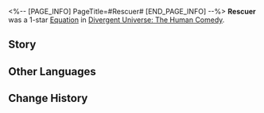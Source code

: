 <%-- [PAGE_INFO]
PageTitle=#Rescuer#
[END_PAGE_INFO] --%>
{{Removed|Equation}}
{{Equation Infobox
|period   = The Human Comedy
|rarity   = 1
|path1    = Nihility*3
|path2    = Destruction*2
|effect   = When enemy targets take Toughness-Reducing DMG during an attack, they have a {{Color|h|100%}} base chance of being afflicted with Burn and receiving Fire DMG equal to {{Color|h|120%}} {{Trait|base DMG}} at the start of their turn for {{Color|h|2}} turn(s).
|mentions = 
}}
'''Rescuer''' was a 1-star [[Divergent Universe: The Human Comedy/Equatoins|Equation]] in [[Divergent Universe: The Human Comedy]].

==Story==
{{Description|You see that your every move is being predicted with flawless precision. You understand that everything you do is no more than a fixed trajectory. The silhouette of Nihility envelops you. You may struggle or accept it, but they will all eventually annihilate in a pre-written storybook.<br /><br />Will you accept this? All you have to do is forget, and spend the rest of your life in uncaring bliss. No! You must fight back! You must raise a battle cry! You must raise the flag of rebellion against this tragic universe and save the people from the prewritten conclusion. Massacre. Destruction. You point the mouth of the cannon at the ones you love the most. No hesitation. No suffering. Just close your eyes for a second and you can help them escape this world where life is worse than death. However, you must still bear the torture of staying alive, as there are many more that wait for Destruction's salvation.}}
<!--
==Gameplay Notes==
* 
-->
==Other Languages==
{{Other Languages
|en   = Rescuer
|zhs  = 救难者
|zht  = 救難者
|ja   = {{Rubi|救助者|きゅうじょしゃ}}
|ko   = 구조자
|es   = Salvador
|fr   = Sauveur
|ru   = Спасатель
|th   = ผู้กอบกู้
|vi   = Người Cứu Nạn
|de   = Retter
|id   = Rescuer
|pt   = Livrador
}}

==Change History==
{{Change History|2.5}}